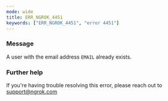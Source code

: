 ```yaml
---
mode: wide
title: ERR_NGROK_4451
keywords: ["ERR_NGROK_4451", "error 4451"]
---
```



### Message

A user with the email address `EMAIL` already exists.

<ErrorDetails />

### Further help

If you're having trouble resolving this error, please reach out to [support@ngrok.com](mailto:support@ngrok.com?subject=Help%20with%20ERR_NGROK_4451)
